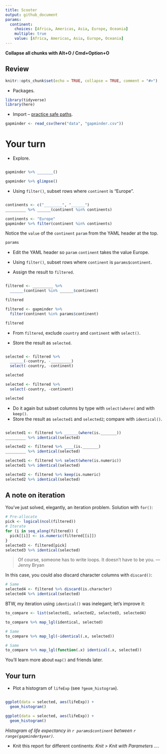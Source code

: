 ```yaml
---
title: Scooter
output: github_document
params:
  continent:
    choices: [Africa, Americas, Asia, Europe, Oceania]
    multiple: true
    value: [Africa, Americas, Asia, Europe, Oceania]
---
```


**Collapse all chunks with Alt+O / Cmd+Option+O**



## Review

```r
knitr::opts_chunk$set(echo = TRUE, collapse = TRUE, comment = "#>")
```

* Packages.

```r
library(tidyverse)
library(here)
```

* Import -- [practice safe paths](https://rstats.wtf/safe-paths.html).

```r
gapminder <- read_csv(here("data", "gapminder.csv"))
```



# Your turn

* Explore.

```r

```

```r
gapminder %>% _______()
```

```r
gapminder %>% glimpse()
```



* Using `filter()`, subset rows where `continent` is "Europe".

```r


```

```r
continents <- c("________", "______")
_________ %>% ______(continent %in% continents)
```

```r
continents <- "Europe"
gapminder %>% filter(continent %in% continents)
```

Notice the `value` of the `continent` `param` from the YAML header at the top.

```r
params
```

* Edit the YAML header so `param` `continent` takes the value Europe.

* Using `filter()`, subset rows where `continent` is `params$continent`.

* Assign the result to `filtered`.

```r




```

```r
filtered <- _________ %>% 
  ______(continent %in% ______$continent)

filtered
```

```r
filtered <- gapminder %>% 
  filter(continent %in% params$continent)

filtered
```



* From `filtered`, exclude `country` and `continent` with `select()`.

* Store the result as `selected`.

```r




```

```r
selected <- filtered %>% 
  ______(-country, -_________)
  select(-country, -continent)

selected
```

```r
selected <- filtered %>% 
  select(-country, -continent)

selected
```



* Do it again but subset columns by type with `select(where(` and with `keep()`.
* Store the result as `selected1` and `selected2`; compare with `identical()`.

```r




```

```r
selected1 <- filtered %>% ______(where(is._______))
_________ %>% identical(selected)

selected2 <- filtered %>% ____(is._______)
_________ %>% identical(selected)
```

```r
selected1 <- filtered %>% select(where(is.numeric))
selected1 %>% identical(selected)

selected2 <- filtered %>% keep(is.numeric)
selected2 %>% identical(selected)
```



## A note on iteration

You've just solved, elegantly, an iteration problem. Solution with `for()`:

```r
# Pre-allocate
pick <- logical(ncol(filtered))
# Iterate
for (i in seq_along(filtered)) {
  pick[[i]] <- is.numeric(filtered[[i]])
}
selected3 <- filtered[pick]
selected3 %>% identical(selected)
```

> Of course, someone has to write loops. It doesn’t have to be you.
> — Jenny Bryan

In this case, you could also discard character columns with `discard()`:

```r
# Same
selected4 <- filtered %>% discard(is.character)
selected4 %>% identical(selected)
```

BTW, my iteration using `identical()` was inelegant; let's improve it:

```r
to_compare <- list(selected1, selected2, selected3, selected4)

to_compare %>% map_lgl(identical, selected)

# Same
to_compare %>% map_lgl(~identical(.x, selected))

# Same
to_compare %>% map_lgl(function(.x) identical(.x, selected))
```

You'll learn more about `map()` and friends later.



## Your turn

* Plot a histogram of `lifeExp` (see `?geom_histogram`).

```r


```

```r
ggplot(data = selected, aes(lifeExp)) +
  geom_histogram()
```

```r
ggplot(data = selected, aes(lifeExp)) +
  geom_histogram()
```

*Histogram of life expectancy in `r params$continent` between `r range(gapminder$year)`.*



* Knit this report for different continents: *Knit > Knit with Parameters ...*.
